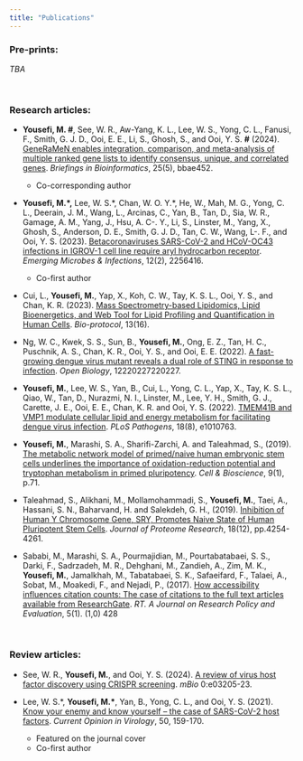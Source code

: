```yaml
---
title: "Publications"
---
```


### Pre-prints:

*TBA*

<br />

### Research articles:

-   **Yousefi, M. \#**, See, W. R., Aw-Yang, K. L., Lee, W. S., Yong, C. L., Fanusi, F., Smith, G. J. D., Ooi, E. E., Li, S., Ghosh, S., and Ooi, Y. S. **\#** (2024). [GeneRaMeN enables integration, comparison, and meta-analysis of multiple ranked gene lists to identify consensus, unique, and correlated genes](https://academic.oup.com/bib/article/25/5/bbae452/7760131). *Briefings in Bioinformatics*, 25(5), bbae452.

    <div>

    -   Co-corresponding author

    </div>

-   **Yousefi, M.\*,** Lee, W. S.\*, Chan, W. O. Y.\*, He, W., Mah, M. G., Yong, C. L., Deerain, J. M., Wang, L., Arcinas, C., Yan, B., Tan, D., Sia, W. R., Gamage, A. M., Yang, J., Hsu, A. C-. Y., Li, S., Linster, M., Yang, X., Ghosh, S., Anderson, D. E., Smith, G. J. D., Tan, C. W., Wang, L-. F., and Ooi, Y. S. (2023). [Betacoronaviruses SARS-CoV-2 and HCoV-OC43 infections in IGROV-1 cell line require aryl hydrocarbon receptor](https://www.tandfonline.com/doi/full/10.1080/22221751.2023.2256416). *Emerging Microbes & Infections*, 12(2), 2256416.

    <div>

    -   Co-first author

    </div>

-   Cui, L., **Yousefi, M.**, Yap, X., Koh, C. W., Tay, K. S. L., Ooi, Y. S., and Chan, K. R. (2023). [Mass Spectrometry-based Lipidomics, Lipid Bioenergetics, and Web Tool for Lipid Profiling and Quantification in Human Cells](https://bio-protocol.org/en/bpdetail?id=4742&type=0). *Bio-protocol*, 13(16).

-   Ng, W. C., Kwek, S. S., Sun, B., **Yousefi, M.**, Ong, E. Z., Tan, H. C., Puschnik, A. S., Chan, K. R., Ooi, Y. S., and Ooi, E. E. (2022). [A fast-growing dengue virus mutant reveals a dual role of STING in response to infection](https://royalsocietypublishing.org/doi/10.1098/rsob.220227). *Open Biology*, 12220227220227.

-   **Yousefi, M.**, Lee, W. S., Yan, B., Cui, L., Yong, C. L., Yap, X., Tay, K. S. L., Qiao, W., Tan, D., Nurazmi, N. I., Linster, M., Lee, Y. H., Smith, G. J., Carette, J. E., Ooi, E. E., Chan, K. R. and Ooi, Y. S. (2022). [TMEM41B and VMP1 modulate cellular lipid and energy metabolism for facilitating dengue virus infection](https://journals.plos.org/plospathogens/article?id=10.1371/journal.ppat.1010763). *PLoS Pathogens*, 18(8), e1010763.

-   **Yousefi, M.**, Marashi, S. A., Sharifi-Zarchi, A. and Taleahmad, S., (2019). [The metabolic network model of primed/naive human embryonic stem cells underlines the importance of oxidation-reduction potential and tryptophan metabolism in primed pluripotency](https://cellandbioscience.biomedcentral.com/articles/10.1186/s13578-019-0334-7). *Cell & Bioscience*, 9(1), p.71.

-   Taleahmad, S., Alikhani, M., Mollamohammadi, S., **Yousefi, M.**, Taei, A., Hassani, S. N., Baharvand, H. and Salekdeh, G. H., (2019). [Inhibition of Human Y Chromosome Gene, SRY, Promotes Naive State of Human Pluripotent Stem Cells](https://pubs.acs.org/doi/10.1021/acs.jproteome.9b00396). *Journal of Proteome Research*, 18(12), pp.4254-4261.

-   Sababi, M., Marashi, S. A., Pourmajidian, M., Pourtabatabaei, S. S., Darki, F., Sadrzadeh, M. R., Dehghani, M., Zandieh, A., Zim, M. K., **Yousefi, M.**, Jamalkhah, M., Tabatabaei, S. K., Safaeifard, F., Talaei, A., Sobat, M., Moakedi, F., and Nejadi, P., (2017). [How accessibility influences citation counts: The case of citations to the full text articles available from ResearchGate](https://riviste.unimi.it/index.php/roars/article/view/7997). *RT. A Journal on Research Policy and Evaluation*, 5(1). (1,0) 428

<br />

### Review articles:

-   See, W. R., **Yousefi, M.**, and Ooi, Y. S. (2024). [A review of virus host factor discovery using CRISPR screening](https://journals.asm.org/doi/10.1128/mbio.03205-23). *mBio* 0:e03205-23.

-   Lee, W. S.\*, **Yousefi, M.\***, Yan, B., Yong, C. L., and Ooi, Y. S. (2021). [Know your enemy and know yourself -- the case of SARS-CoV-2 host factors](https://www.sciencedirect.com/science/article/pii/S1879625721000948). *Current Opinion in Virology*, 50, 159-170.

    <div>

    -   Featured on the journal cover
    -   Co-first author

    </div>
